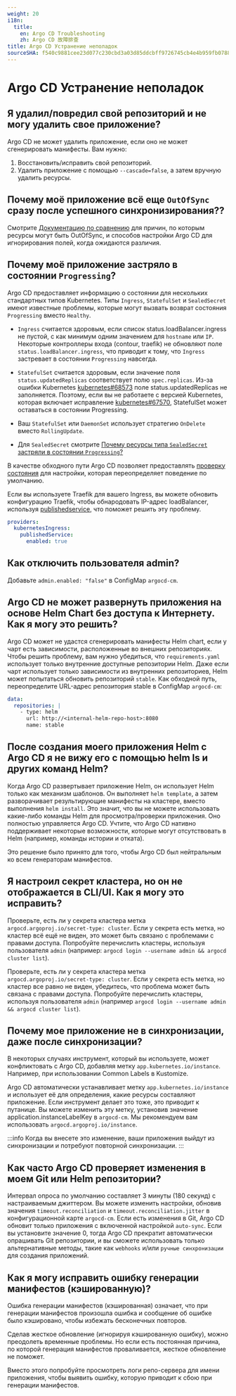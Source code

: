 ```yaml
---
weight: 20
i18n:
  title:
    en: Argo CD Troubleshooting
    zh: Argo CD 故障排查
title: Argo CD Устранение неполадок
sourceSHA: f540c9881cee23d077c230cbd3a03d85ddcbff9726745cb4e4b959fb078806d3
---
```


# Argo CD Устранение неполадок

## Я удалил/повредил свой репозиторий и не могу удалить свое приложение?

Argo CD не может удалить приложение, если оно не может сгенерировать манифесты. Вам нужно:

1. Восстановить/исправить свой репозиторий.
2. Удалить приложение с помощью `--cascade=false`, а затем вручную удалить ресурсы.

## Почему моё приложение всё еще `OutOfSync` сразу после успешного синхронизирования??

Смотрите [Документацию по сравнению](https://argo-cd.readthedocs.io/en/stable/user-guide/diff-strategies/) для причин, по которым ресурсы могут быть OutOfSync, и способов настройки Argo CD для игнорирования полей, когда ожидаются различия.

## Почему моё приложение застряло в состоянии `Progressing`?

Argo CD предоставляет информацию о состоянии для нескольких стандартных типов Kubernetes. Типы `Ingress`, `StatefulSet` и `SealedSecret` имеют известные проблемы, которые могут вызвать возврат состояния `Progressing` вместо `Healthy`.

- `Ingress` считается здоровым, если список status.loadBalancer.ingress не пустой, с как минимум одним значением для `hostname` или `IP`. Некоторые контроллеры входа (contour, traefik) не обновляют поле `status.loadBalancer.ingress`, что приводит к тому, что `Ingress` застревает в состоянии `Progressing` навсегда.

- `StatefulSet` считается здоровым, если значение поля `status.updatedReplicas` соответствует полю `spec.replicas`. Из-за ошибки Kubernetes [kubernetes#68573](https://github.com/kubernetes/kubernetes/issues/68573) поле status.updatedReplicas не заполняется. Поэтому, если вы не работаете с версией Kubernetes, которая включает исправление [kubernetes#67570](https://github.com/kubernetes/kubernetes/pull/67570), StatefulSet может оставаться в состоянии Progressing.

- Ваш `StatefulSet` или `DaemonSet` использует стратегию `OnDelete` вместо `RollingUpdate`.

- Для `SealedSecret` смотрите [Почему ресурсы типа `SealedSecret` застряли в состоянии `Progressing`?](#sealedsecret)

В качестве обходного пути Argo CD позволяет предоставлять [проверку состояния](https://argo-cd.readthedocs.io/en/stable/operator-manual/health/) для настройки, которая переопределяет поведение по умолчанию.

Если вы используете Traefik для вашего Ingress, вы можете обновить конфигурацию Traefik, чтобы обнародовать IP-адрес loadBalancer, используя [publishedservice](https://doc.traefik.io/traefik/providers/kubernetes-ingress/#publishedservice), что поможет решить эту проблему.

```yaml
providers:
  kubernetesIngress:
    publishedService:
      enabled: true
```

## Как отключить пользователя admin?

Добавьте `admin.enabled: "false"` в ConfigMap `argocd-cm`.

## Argo CD не может развернуть приложения на основе Helm Chart без доступа к Интернету. Как я могу это решить?

Argo CD может не удастся сгенерировать манифесты Helm chart, если у чарт есть зависимости, расположенные во внешних репозиториях. Чтобы решить проблему, вам нужно убедиться, что `requirements.yaml` использует только внутренние доступные репозитории Helm. Даже если чарт использует только зависимости из внутренних репозиториев, Helm может попытаться обновить репозиторий `stable`. Как обходной путь, переопределите URL-адрес репозитория stable в ConfigMap `argocd-cm`:

```yaml
data:
  repositories: |
    - type: helm
      url: http://<internal-helm-repo-host>:8080
      name: stable
```

## После создания моего приложения Helm с Argo CD я не вижу его с помощью helm ls и других команд Helm?

Когда Argo CD развертывает приложение Helm, он использует Helm только как механизм шаблонов. Он выполняет `helm template`, а затем разворачивает результирующие манифесты на кластере, вместо выполнения `helm install`. Это значит, что вы не можете использовать какие-либо команды Helm для просмотра/проверки приложения. Оно полностью управляется Argo CD. Учтите, что Argo CD нативно поддерживает некоторые возможности, которые могут отсутствовать в Helm (например, команды истории и отката).

Это решение было принято для того, чтобы Argo CD был нейтральным ко всем генераторам манифестов.

## Я настроил секрет кластера, но он не отображается в CLI/UI. Как я могу это исправить?

Проверьте, есть ли у секрета кластера метка `argocd.argoproj.io/secret-type: cluster`. Если у секрета есть метка, но кластер всё ещё не виден, это может быть связано с проблемами с правами доступа. Попробуйте перечислить кластеры, используя пользователя `admin` (например: `argocd login --username admin && argocd cluster list`).

Проверьте, есть ли у секрета кластера метка `argocd.argoproj.io/secret-type: cluster`. Если у секрета есть метка, но кластер все равно не виден, убедитесь, что проблема может быть связана с правами доступа. Попробуйте перечислить кластеры, используя пользователя `admin` (например `argocd login --username admin && argocd cluster list`).

## Почему мое приложение не в синхронизации, даже после синхронизации?

В некоторых случаях инструмент, который вы используете, может конфликтовать с Argo CD, добавляя метку `app.kubernetes.io/instance`. Например, при использовании Common Labels в Kustomize.

Argo CD автоматически устанавливает метку `app.kubernetes.io/instance` и использует её для определения, какие ресурсы составляют приложение. Если инструмент делает это тоже, это приводит к путанице. Вы можете изменить эту метку, установив значение application.instanceLabelKey в `argocd-cm`. Мы рекомендуем вам использовать `argocd.argoproj.io/instance`.

:::info
Когда вы внесете это изменение, ваши приложения выйдут из синхронизации и потребуют повторной синхронизации.
:::

## Как часто Argo CD проверяет изменения в моем Git или Helm репозитории?

Интервал опроса по умолчанию составляет 3 минуты (180 секунд) с настраиваемым джиттером. Вы можете изменить настройки, обновив значения `timeout.reconciliation` и `timeout.reconciliation.jitter` в конфигурационной карте `argocd-cm`. Если есть изменения в Git, Argo CD обновит только приложения с включенной настройкой `auto-sync`. Если вы установите значение 0, тогда Argo CD прекратит автоматически опрашивать Git репозитории, и вы сможете использовать только альтернативные методы, такие как `webhooks` и/или `ручные синхронизации` для создания приложений.

## Как я могу исправить ошибку генерации манифестов (кэшированную)?

Ошибка генерации манифестов (кэшированная) означает, что при генерации манифестов произошла ошибка и сообщение об ошибке было кэшировано, чтобы избежать бесконечных повторов.

Сделав жесткое обновление (игнорируя кэшированную ошибку), можно преодолеть временные проблемы. Но если есть постоянная причина, по которой генерация манифестов проваливается, жесткое обновление не поможет.

Вместо этого попробуйте просмотреть логи репо-сервера для имени приложения, чтобы выявить ошибку, которую приводит к сбою при генерации манифестов.
